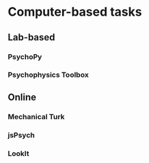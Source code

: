 # Computer-based tasks

## Lab-based

### PsychoPy

### Psychophysics Toolbox

## Online

### Mechanical Turk

### jsPsych

### LookIt

